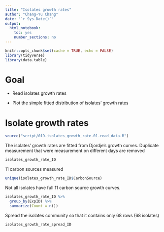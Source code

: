 ```yaml
---
title: "Isolates growth rates"
author: "Chang-Yu Chang"
date: "`r Sys.Date()`"
output:
  html_notebook:
    toc: yes
    number_sections: no
---
```


```r
knitr::opts_chunk$set(cache = TRUE, echo = FALSE)
library(tidyverse)
library(data.table)
```

# Goal

- Read isolates growth rates

- Plot the simple fitted distribution of isolates' growth rates


# Isolate growth rates

```r
source("script/01D-isolates_growth_rate-01-read_data.R")
```

The isolates' growth rates are fitted from Djordje's growth curves. Duplicate measurement that were measurement on different days are removed

```r
isolates_growth_rate_ID
```

11 carbon sources measured

```r
unique(isolates_growth_rate_ID$CarbonSource)
```


Not all isolates have full 11 carbon source growth curves.

```r
isolates_growth_rate_ID %>%
  group_by(ExpID) %>%
  summarize(Count = n())
```


Spread the isolates community so that it contains only 68 rows (68 isolates)

```r
isolates_growth_rate_spread_ID
```













